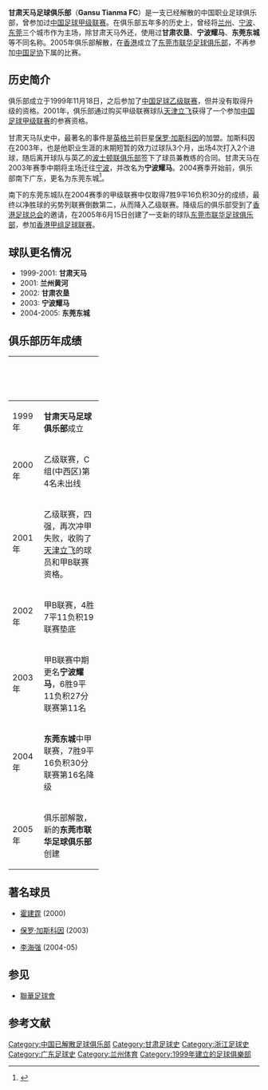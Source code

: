 {{Football club infobox |
  clubname =  甘肃天马|
  fullname = 甘肃天马足球俱乐部|
  nickname = |
  founded  =1999年  |
  dissolved = 2004年 |
  city = [[兰州|兰州]](1999-03)<br/>[[宁波|宁波]](2003)<br/>[[东莞|东莞]](2004-05)|
 chairman = 张德庆| 
  league   = [[中国足球甲级联赛|中国足球甲级联赛]] |
  season   = 2004赛季 |
  position = 第16名, 降级|
pattern_la1=|pattern_b1=_unknown|pattern_ra1=|
  leftarm1=FFFFFF|body1=FFFFFF|rightarm1=FFFFFF|shorts1=FFFFFF|socks1=FFFFFF|
  pattern_la2=|pattern_b2=_unknown|pattern_ra2=|
  leftarm2=FFFFFF|body2=FFFFFF|rightarm2=FFFFFF|shorts2=FFFFFF|socks2=FFFFFF|
}}

'''甘肃天马足球俱乐部'''（'''Gansu Tianma FC'''）是一支已经解散的中国职业足球俱乐部，曾参加过[[中国足球甲级联赛|中国足球甲级联赛]]。在俱乐部五年多的历史上，曾经将[[兰州|兰州]]、[[宁波|宁波]]、[[东莞|东莞]]三个城市作为主场，除甘肃天马外还，使用过'''甘肃农垦'''、'''宁波耀马'''、'''东莞东城'''等不同名称。2005年俱乐部解散，在[[香港足球总会|香港]]成立了[[聯華足球會|东莞市联华足球俱乐部]]，不再参加[[中国足协|中国足协]]下属的比赛。

==历史简介==
俱乐部成立于1999年11月18日，之后参加了[[中国足球乙级联赛|中国足球乙级联赛]]，但并没有取得升级的资格。2001年，俱乐部通过购买甲级联赛球队[[天津立飞|天津立飞]]获得了一个参加[[中国足球甲级联赛|中国足球甲级联赛]]的参赛资格。 

甘肃天马队史中，最著名的事件是[[英格兰|英格兰]]前巨星[[保罗·加斯科因|保罗·加斯科因]]的加盟。加斯科因在2003年，也是他职业生涯的末期短暂的效力过球队3个月，出场4次打入2个进球，随后离开球队与英乙的[[波士頓聯足球會|波士顿联俱乐部]]签下了球员兼教练的合同。甘肃天马在2003年赛季中期将主场迁往[[宁波|宁波]]，并改名为'''宁波耀马'''。2004赛季开始前，俱乐部南下广东，更名为东莞东城<ref>{{Cite web |url=http://sports.sina.com.cn/s/2003-09-15/073751342s.shtml |title=甘肃天马改名宁波耀马 武汉队暗喜去宁波_国内足坛-甲B_NIKE新浪竞技风暴_新浪网<!-- Bot generated title --> |access-date=2008-04-08 |archive-date=2017-04-23 |archive-url=https://web.archive.org/web/20170423150831/http://sports.sina.com.cn/s/2003-09-15/073751342s.shtml |dead-url=no }}</ref>。

南下的东莞东城队在2004赛季的甲级联赛中仅取得7胜9平16负积30分的成绩，最终以净胜球的劣势列联赛倒数第二，从而降入乙级联赛。降级后的俱乐部受到了[[香港足球总会|香港足球总会]]的邀请，在2005年6月15日创建了一支新的球队[[聯華足球會|东莞市联华足球俱乐部]]，参加[[香港甲组足球联赛|香港甲组足球联赛]]。

==球队更名情况==
*1999-2001: '''甘肃天马''' 
*2001: '''兰州黄河'''
*2002: '''甘肃农垦'''
*2003: '''宁波耀马'''
*2004-2005: '''东莞东城'''

== 俱乐部历年成绩 ==
{| width=60%
|- bgcolor=000000
!width=10%|<font color="white"> '''年　份'''
!width=50%|<font color="white"> '''事　項'''
|-bgcolor=#dcdcdc 
|1999年   
|'''甘肃天马足球俱乐部'''成立
|-bgcolor=#dcdcdc 
|2000年   
|乙级联赛，C组(中西区)第4名未出线
|-bgcolor=#dcdcdc 
|2001年   
|乙级联赛，四强，再次冲甲失败，收购了[[天津立飞|天津立飞]]的球员和甲B联赛资格。
|-bgcolor=#dcdcdc 
|2002年   
|甲B联赛，4胜7平11负积19联赛垫底 
|-bgcolor=#dcdcdc 
|2003年   
|甲B联赛中期更名'''宁波耀马'''，6胜9平11负积27分联赛第11名
|-bgcolor=#dcdcdc 
|2004年   
|'''东莞东城'''中甲联赛，7胜9平16负积30分联赛第16名降级
|-bgcolor=#dcdcdc 
|2005年   
|俱乐部解散，新的'''东莞市联华足球俱乐部'''创建
|}

==著名球员==
*{{flagicon|PRC}} [[霍建霆|霍建霆]] (2000)
*{{flagicon|England}} [[保罗·加斯科因|保罗·加斯科因]] (2003)
*{{flagicon|PRC}} [[李海强|李海强]] (2004-05)

==参见==
*[[聯華足球會|聯華足球會]]

==参考文献==
{{reflist}}

[[Category:中国已解散足球俱乐部|Category:中国已解散足球俱乐部]]
[[Category:甘肃足球史|Category:甘肃足球史]]
[[Category:浙江足球史|Category:浙江足球史]]
[[Category:广东足球史|Category:广东足球史]]
[[Category:兰州体育|Category:兰州体育]]
[[Category:1999年建立的足球俱樂部|Category:1999年建立的足球俱樂部]]